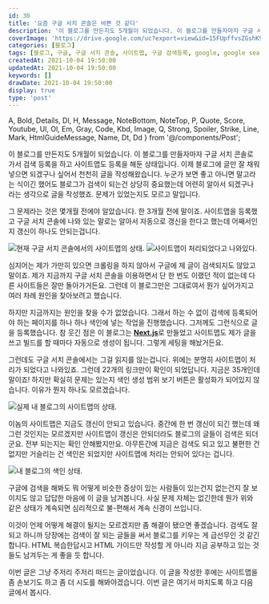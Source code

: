 ```yaml
---
id: 30
title: '요즘 구글 서치 콘솔은 바쁜 것 같다'
description: '이 블로그를 만든지도 5개월이 되었습니다. 이 블로그를 만들자마자 구글 서치 콘솔로 가서 검색 등록을 하고 사이트맵도 등록을 해둔 상태입니다. 이제 블로그에 글만 잘 채워 넣으면 되겠구나 싶어서 천천히 글을 작성해왔습니다. 그런데 문제가 있었습니다. 사이트맵을 등록했고 얘들 말로는 알아서 자동으로 갱신을 한다고 했는데 갱신이 하나도 안되는겁니다. 가만히 있으면 크롤링을 하지 않아서 구글에 제 글이 검색되지도 않았고 말이죠. 그래서 하는 수 없이 검색에 등록되어야 하는 페이지를 하나 하나 색인에 넣는 작업을 진행했습니다. 그저께도 그런식으로 글을 등록했습니다.'
coverImage: 'https://drive.google.com/uc?export=view&id=15FUpffvsZGshK9KfK75gwbXsJDVroC_O'
categories: [블로그]
tags: [블로그, 구글, 구글 서치 콘솔, 사이트맵, 구글 검색등록, google, google search console, blog, sitemap]
createdAt: 2021-10-04 19:50:00
updatedAt: 2021-10-04 19:50:00
keywords: []
drawDate: 2021-10-04 19:50:00
display: true
type: 'post'
---
```


  A, Bold, Details, Dl, H, Message, NoteBottom, NoteTop, P,
  Quote, Score, Youtube, Ul, Ol, Em, Gray, Code, Kbd, Image,
  Q, Strong, Spoiler, Strike, Line, Mark, HtmlGuideMessage, Name,
  Dt, Dd
} from '@/components/Post';

이 블로그를 만든지도 5개월이 되었습니다. 이 블로그를 만들자마자 구글 서치 콘솔로 가서 검색 등록을 하고 사이트맵도 등록을 해둔 상태입니다. 이제 블로그에 글만 잘 채워 넣으면 되겠구나 싶어서 천천히 글을 작성해왔습니다. 누군가 보면 좋고 아니면 말고라는 식이긴 했어도 블로그가 검색이 되는건 상당히 중요했는데 어련히 알아서 되겠구나 라는 생각으로 글을 작성했죠. 문제가 있었는지도 모르고 말입니다.

그 문제라는 것은 몇개월 전에야 알았습니다. 한 3개월 전에 말이죠. 사이트맵을 등록했고 구글 서치 콘솔에 나와 있는 말로는 알아서 자동으로 갱신을 한다고 했는데 어째서인지 갱신이 하나도 안되는겁니다.

![현재 구글 서치 콘솔에서의 사이트맵의 상태.](https://drive.google.com/uc?export=view&id=1gGTt4-9UVOFmQLoy57wjXkZq_PURELKd)
![사이트맵이 처리되었다고 나와있다.](https://drive.google.com/uc?export=view&id=1atb1qzEEZS0jv2HHAveIMqBtETofbZln)

심지어는 제가 가만히 있으면 크롤링을 하지 않아서 구글에 제 글이 검색되지도 않았고 말이죠. 제가 지금까지 구글 서치 콘솔을 이용하면서 단 한 번도 이랬던 적이 없는데 다른 사이트들은 잘만 돌아가거든요. 그런데 이 블로그만은 그대로여서 뭔가 싶어가지고 여러 차례 원인을 찾아보려고 했습니다.

<P>하지만 지금까지는 원인을 찾을 수가 없었습니다. 그래서 하는 수 없이 검색에 등록되어야 하는 페이지를 하나 하나 색인에 넣는 작업을 진행했습니다. 그저께도 그런식으로 글을 등록했습니다. 참 웃긴 점은 이 블로그는 <Strong><A type='normal' href='https://nextjs.org/'>Next.js</A></Strong>로 만들었고 사이트맵도 제가 글을 쓰고 빌드를 할 때마다 자동으로 생성이 됩니다. 그렇게 세팅을 해놨거든요.</P>

그런데도 구글 서치 콘솔에서는 그걸 읽지를 않는겁니다. 위에는 분명히 사이트맵이 처리가 되었다고 나와있죠. 그런데 22개의 링크만이 확인이 되었답니다. 지금은 35개인데 말이죠! 하지만 확실히 문제는 있는지 색인 생성 범위 보기 버튼은 활성화가 되어있지 않습니다. 이유가 뭔지 하나도 모르겠습니다.

![실제 내 블로그의 사이트맵의 상태.](https://drive.google.com/uc?export=view&id=1Be5xs3teTm0h-muO46emcwwjgwS-5KrU)

이놈의 사이트맵은 지금도 갱신이 안되고 있습니다. 중간에 한 번 갱신이 되긴 했는데 왜 그런 것인지는 모르겠지만 사이트맵이 갱신은 안되더라도 블로그의 글들이 검색은 되더군요. 전부 되는지는 확인 안해봤지만요. 아무튼간에 지금은 검색도 되고 있고 불편한 건 없지만 거슬리는 건 색인은 되었지만 사이트맵에 처리는 안되어 있다는 겁니다.

![내 블로그의 색인 상태.](https://drive.google.com/uc?export=view&id=1j-XBrCDBvp_NV3NjeJrMtXt1mEh0V2LM)

구글에 검색을 해봐도 뭐 어떻게 비슷한 증상이 있는 사람들이 있는건지 없는건지 잘 보이지도 않고 답답한 마음에 이 글을 남겨봅니다. 사실 문제 자체는 없긴한데 뭔가 위와 같은 상태가 계속되면 심리적으로 불-편해서 계속 신경이 쓰입니다.

이것이 언제 어떻게 해결이 될지는 모르겠지만 좀 해결이 됐으면 좋겠습니다. 검색도 잘 되고 하니까 당장에는 검색이 잘 되는 글들을 써서 블로그를 키우는 게 급선무인 것 같긴 합니다. HTML 복습한답시고 HTML 가이드만 작성할 게 아니라 지금 공부하고 있는 것들도 남겨두는 게 좋을 듯 합니다.

이번 글은 그냥 주저리 주저리 떠드는 글이었습니다. 이 글을 작성한 후에는 사이트맵을 좀 손보기도 하고 좀 더 시도를 해봐야겠습니다. 이번 글은 여기서 마치도록 하고 다음 글에서 봅시다.
